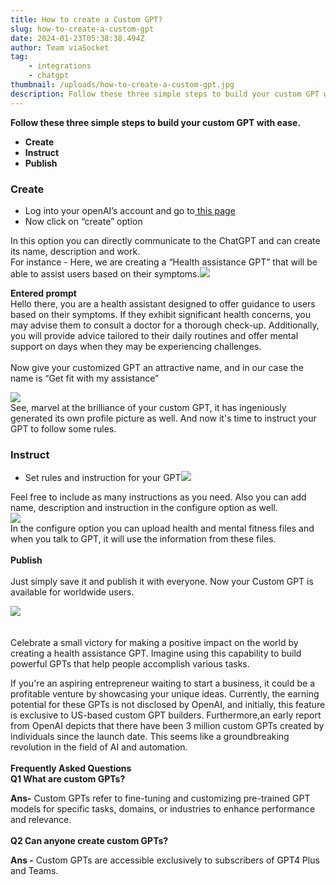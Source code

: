 ```yaml
---
title: How to create a Custom GPT?
slug: how-to-create-a-custom-gpt
date: 2024-01-23T05:38:38.494Z
author: Team viaSocket
tag:
    - integrations
    - chatgpt
thumbnail: /uploads/how-to-create-a-custom-gpt.jpg
description: Follow these three simple steps to build your custom GPT with ease.
---
```


**Follow these three simple steps to build your custom GPT with ease.**

-   **Create**
-   **Instruct**
-   **Publish**

### Create  

-   Log into your openAI’s account and go to[ this page](https://chat.openai.com/gpts) [](https://chat.openai.com/gpts)
-   Now click on “create” option

In this option you can directly communicate to the ChatGPT and can create its name, description and work.\
For instance - Here, we are creating a “Health assistance GPT” that will be able to assist users based on their symptoms.![](https://lh7-us.googleusercontent.com/WrtfTUmxAq7vRfRgFMZe5ixsom7tVGJPzux5hXVTcXfguCp44nXPsRIwSvZ8esKsqkfJ1hmv2ugOU4C9lLWYIXTZHWYg1HNhnySlYNjdlH8bOOU2gJ8dT3qEVGUoWOEkLIJ602dhfjUphN1taMRT8wE)

**Entered prompt**\
Hello there, you are a health assistant designed to offer guidance to users based on their symptoms. If they exhibit significant health concerns, you may advise them to consult a doctor for a thorough check-up. Additionally, you will provide advice tailored to their daily routines and offer mental support on days when they may be experiencing challenges.\
\
Now give your customized GPT an attractive name, and in our case the name is “Get fit with my assistance”

![](https://lh7-us.googleusercontent.com/fynV9mPp1Z8usOz6fxAzZJvtjsL2ZqYqnwAT8WTVlhmUwsCo6CFzVWUnnMluuPDhF0CaVdIQoHdqP3tgYQTpdylwzMADB0cw35n4f9LizQNjRBaRu-zMRJ-nCtbpDQbqRu7ilL2o78AkdFIM0IBn3qA)\
See, marvel at the brilliance of your custom GPT, it has ingeniously         generated its own profile picture as well. And now it's time to instruct your GPT to follow some rules.

### Instruct  

-   Set rules and instruction for your GPT![](https://lh7-us.googleusercontent.com/zq1pJ7J4ejAEiIYnDd4qi_2YYUc0ThuzlaZ8IofwoeBCPyknpcXNuMpWPwWBB8HllorqkJk-MeynNg4-XdzVlIhItmyVEnM7t7eBQoAlEIjb8CaZcFGNjaxTTnuzAFSwPilshL8jfyX3wqyWfcPC_Yo)

Feel free to include as many instructions as you need. Also you can add name, description and instruction in the configure option as well.\
![](https://lh7-us.googleusercontent.com/xNl51tAF6MXsQj9Earg-d4yrza66jU3rDPc7W7lh-ZQ5vTp7jFyhWfS4Wo0ebQ8mr_RXOXHMJrE0tz3jv1DyA1KQ6NfmUGexc_DWaAKo5JZ77t3dF8hrtMHO7dTgj5xgTigJJtHmw5e7WTFTN-5ByR8)\
In the configure option you can upload health and mental fitness files and when you talk to GPT, it will use the information from these files.\
\
**Publish** \
\
Just simply save it and publish it with everyone. Now your Custom GPT is available for worldwide users.

![](https://lh7-us.googleusercontent.com/4rIn1-BOH4mgesf2kE59kjVBdU0-Y2s3Oxcv8V2paHq6vx_NEydQzEwZAl_bN88w3DDKmWpmCEr5jg5Z_BbS_Vr8DovXQdoxkbL1Hw_mq88kFFVlsg8KHu5NwyZvCVqmy9P8MV87i4dVtrQq4GwcTSA)\
\
\
Celebrate a small victory for making a positive impact on the world by creating a health assistance GPT. Imagine using this capability to build powerful GPTs that help people accomplish various tasks.

If you're an aspiring entrepreneur waiting to start a business, it could be a profitable venture by showcasing your unique ideas. Currently, the earning potential for these GPTs is not disclosed by OpenAI, and initially, this feature is exclusive to US-based custom GPT builders. Furthermore,an early report from OpenAI depicts that there have been 3 million custom GPTs created by individuals since the launch date. This seems like a groundbreaking revolution in the field of AI and automation.\
\
**Frequently Asked Questions**\
**Q1 What are custom GPTs?**

**Ans-** Custom GPTs refer to fine-tuning and customizing pre-trained GPT models for specific tasks, domains, or industries to enhance performance and relevance.\
\
**Q2 Can anyone create custom GPTs?**

**Ans -** Custom GPTs are accessible exclusively to subscribers of GPT4 Plus and Teams.
